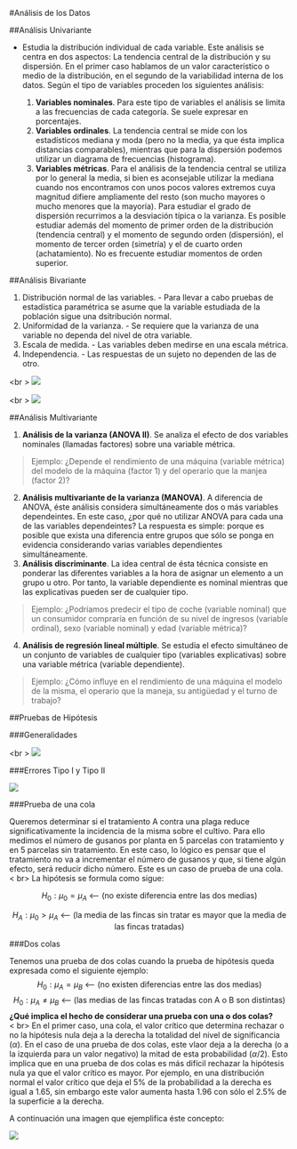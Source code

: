 #Análisis de los Datos

##Análisis Univariante

- Estudia la distribución individual de cada variable. Este análisis se centra en dos aspectos: La tendencia central de la distribución y su dispersión. En el primer caso hablamos de un valor característico o medio de la distribución, en el segundo de la variabilidad interna de los datos. Según el tipo de variables proceden los siguientes análisis:

    1. **Variables nominales**. Para este tipo de variables el análisis se limita a las frecuencias de cada categoría. Se suele expresar en porcentajes.
    1.  **Variables ordinales**. La tendencia central se mide con los estadísticos mediana y moda (pero no la media, ya que ésta implica distancias comparables), mientras que para la dispersión podemos utilizar un diagrama de frecuencias (histograma).
    1. **Variables métricas**. Para el análisis de la tendencia central se utiliza por lo general la media, si bien es aconsejable utilizar la mediana cuando nos encontramos con unos pocos valores extremos cuya magnitud difiere ampliamente del resto (son mucho mayores o mucho menores que la mayoría). Para estudiar el grado de dispersión recurrimos a la desviación típica o la varianza. Es posible estudiar además del momento de primer orden de la distribución (tendencia central) y el momento de segundo orden (dispersión), el momento de tercer orden (simetría) y el de cuarto orden (achatamiento). No es frecuente estudiar momentos de orden superior. 


##Análisis Bivariante

  1. Distribución normal de las variables.
    - Para llevar a cabo pruebas de estadística paramétrica se asume que la variable estudiada de la población sigue una dsitribución normal.
  1. Uniformidad de la varianza.
    - Se requiere que la varianza de una variable no dependa del nivel de otra variable.
  1. Escala de medida.
    - Las variables deben medirse en una escala métrica.
  1. Independencia.
    - Las respuestas de un sujeto no dependen de las de otro.

<br \>
![](D:/Dropbox/MsC UABC/2o Semestre/Clases/Estadistica/estadistica-syllabus/img/analisis.png)

<br \>
![](D:/Dropbox/MsC UABC/2o Semestre/Clases/Estadistica/estadistica-syllabus/img/prueba.png)

##Análisis Multivariante

  1. **Análisis de la varianza (ANOVA II)**. Se analiza el efecto de dos variables nominales (llamadas factores) sobre una variable métrica.

> Ejemplo: ¿Depende el rendimiento de una máquina (variable métrica) del modelo de la máquina (factor 1) y del operario que la manjea (factor 2)?

  2. **Análisis multivariante de la varianza (MANOVA)**. A diferencia de ANOVA, éste análisis considera simultáneamente dos o más variables dependeintes. En este caso, ¿por qué no utilizar ANOVA para cada una de las variables dependeintes? La respuesta es simple: porque es posible que exista una diferencia entre grupos que sólo se ponga en evidencia considerando varias variables dependientes simultáneamente.
  3. **Análisis discriminante**. La idea central de ésta técnica consiste en ponderar las diferentes variables a la hora de asignar un elemento a un grupo u otro. Por tanto, la variable dependiente es nominal mientras que las explicativas pueden ser de cualquier tipo.

> Ejemplo: ¿Podríamos predecir el tipo de coche (variable nominal) que un consumidor compraría en función de su  nivel de ingresos (variable ordinal), sexo (variable nominal) y edad (variable métrica)?

  4. **Análisis de regresión lineal múltiple**. Se estudia el efecto simultáneo de un conjunto de variables de cualquier tipo (variables explicativas) sobre una variable métrica (variable dependiente).
  
> Ejemplo: ¿Cómo influye en el rendimiento de una máquina el modelo de la misma, el operario que la maneja, su antigüedad y el turno de trabajo?

##Pruebas de Hipótesis

###Generalidades

<br \>
![](D:/Dropbox/MsC UABC/2o Semestre/Clases/Estadistica/estadistica-syllabus/img/hipotesis.png)

###Errores Tipo I y Tipo II

![](D:/Dropbox/MsC UABC/2o Semestre/Clases/Estadistica/estadistica-syllabus/img/error.png)


###Prueba de una cola

Queremos determinar si el tratamiento A contra una plaga reduce significativamente la incidencia de la misma sobre el cultivo. Para ello medimos el número de gusanos por planta en 5 parcelas con tratamiento y en 5 parcelas sin tratamiento. En este caso, lo lógico es pensar que el tratamiento no va a incrementar el número de gusanos y que, si tiene algún efecto, será reducir dicho número. Este es un caso de prueba de una cola. <\ br>
La hipótesis se formula como sigue:

$$H_0: \mu_0 = \mu_A \text{  <--- (no existe diferencia entre las dos medias)}$$

$$H_A: \mu_0 > \mu_A \text{  <--- (la media de las fincas sin tratar es mayor que la media de las fincas tratadas)}$$


###Dos colas

Tenemos una prueba de dos colas cuando la prueba de hipótesis queda expresada como el siguiente ejemplo:
$$H_0: \mu_A = \mu_B \text{  <--- (no existen diferencias entre las dos medias)}$$
$$H_0: \mu_A \neq \mu_B \text{  <--- (las medias de las fincas tratadas con A o B son distintas)}$$
**¿Qué implica el hecho de considerar una prueba con una o dos colas?** <\ br>
En el primer caso, una cola, el valor crítico que determina rechazar o no la hipótesis nula deja a la derecha la totalidad del nivel de significancia ($\alpha$). En el caso de una prueba de dos colas, este vlaor deja a la derecha (o a la izquierda para un valor negativo) la mitad de esta probabilidad ($\alpha/2$). Esto implica que en una prueba de dos colas es más difícil rechazar la hipótesis nula ya que el valor crítico es mayor. Por ejemplo, en una distribución normal el valor crítico que deja el 5% de la probabilidad a la derecha es igual a 1.65, sin embargo este valor aumenta hasta 1.96 con sólo el 2.5% de la superficie a la derecha.

A continuación una imagen que ejemplifica éste concepto:

![](D:/Dropbox/MsC UABC/2o Semestre/Clases/Estadistica/estadistica-syllabus/img/valorcritico.png)
